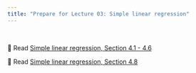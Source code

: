 ```yaml
---
title: "Prepare for Lecture 03: Simple linear regression"
---
```


<br>

📖 Read [Simple linear regression, Section 4.1 - 4.6](https://introregression.netlify.app/04-slr)

📖 Read [Simple linear regression, Section 4.8](https://introregression.netlify.app/04-slr#simple-linear-regression-in-r)
